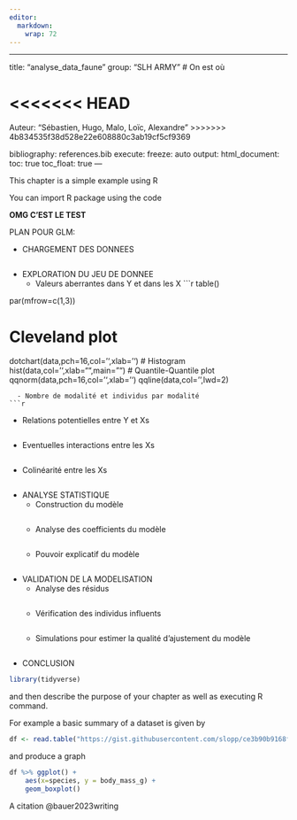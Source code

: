 ```yaml
---
editor: 
  markdown: 
    wrap: 72
---
```


------------------------------------------------------------------------

title: "analyse_data_faune" group: "SLH ARMY" \# On est où

<<<<<<< HEAD
=======
Auteur: "Sébastien, Hugo, Malo, Loïc, Alexandre"
>>>>>>> 4b834535f38d528e22e608880c3ab19cf5cf9369

bibliography: references.bib execute: freeze: auto output:
html_document: toc: true toc_float: true ---

This chapter is a simple example using R

You can import R package using the code

**OMG C'EST LE TEST**


PLAN POUR GLM:

- CHARGEMENT DES DONNEES

```r
```
- EXPLORATION DU JEU DE DONNEE
  - Valeurs aberrantes dans Y et dans les X
```r
table()

par(mfrow=c(1,3))

# Cleveland plot
dotchart(data,pch=16,col='',xlab='')
# Histogram
hist(data,col='',xlab="",main="")
# Quantile-Quantile plot
qqnorm(data,pch=16,col='',xlab='')
qqline(data,col='',lwd=2)
```
  - Nombre de modalité et individus par modalité
```r

```
  - Relations potentielles entre Y et Xs
```r
```
  - Eventuelles interactions entre les Xs
```r
```
  - Colinéarité entre les Xs
```r
```
- ANALYSE STATISTIQUE
  - Construction du modèle
```r
```
  - Analyse des coefficients du modèle
```r
```
  - Pouvoir explicatif du modèle
```r
```
- VALIDATION DE LA MODELISATION
  - Analyse des résidus
```r
```
  - Vérification des individus influents
```r
```
  - Simulations pour estimer la qualité d'ajustement du modèle
```r
```
- CONCLUSION

```r
library(tidyverse)
```

and then describe the purpose of your chapter as well as executing R
command.

For example a basic summary of a dataset is given by

```r
df <- read.table("https://gist.githubusercontent.com/slopp/ce3b90b9168f2f921784de84fa445651/raw/4ecf3041f0ed4913e7c230758733948bc561f434/penguins.csv", sep = "," , header = TRUE)
```

and produce a graph

```r
df %>% ggplot() +
	aes(x=species, y = body_mass_g) +
	geom_boxplot()  
```

A citation @bauer2023writing
